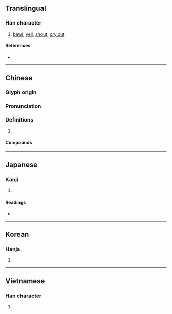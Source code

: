 {{character info/new}}
==Translingual==

===Han character===
{{Han char|rn=30|rad=口|as=03|sn=6|four=62032|canj=RVI|ids=⿰口幺}}

# [[bawl]], [[yell]], [[shout]], [[cry out]]

====References====
* {{Han ref|kx=0174.200|dkj=03283|dj=0387.130|hdz=10584.120|uh=5406|ud=21510|bh=A65B|bd=42587}}

----

==Chinese==
{{zh-forms}}

===Glyph origin===
{{Han etym}}

===Pronunciation===
{{zh-pron
|m=yāo
|c=jiu1
|mn=ml:iau/qz,xm,zz:io
|mc=
|oc=y
|cat=
}}

===Definitions===
{{zh-hanzi}}

# {{rfdef|zh}}

====Compounds====
{{zh-der|大吆小喝|喝五吆三|喝吆|吆三喝四|吆五喝六|大聲吆喝|吆喝|吆呼}}

----

==Japanese==

===Kanji===
{{ja-kanji|grade=|rs=口03}}

# {{defn|lang=ja|sort=口03}}

====Readings====
* {{ja-readings|on=[[よう]] (yō)|kun=[[こえ]] (koe), [[こごえ]] (kogoe)}}

----

==Korean==

===Hanja===
{{ko-hanja|hangeul=요|rv=yo|mr=yo}}

# {{defn|lang=ko|sort=口03}}

----

==Vietnamese==

===Han character===
{{vi-hantu|yêu|rs=口03}}

# {{defn|vi}}